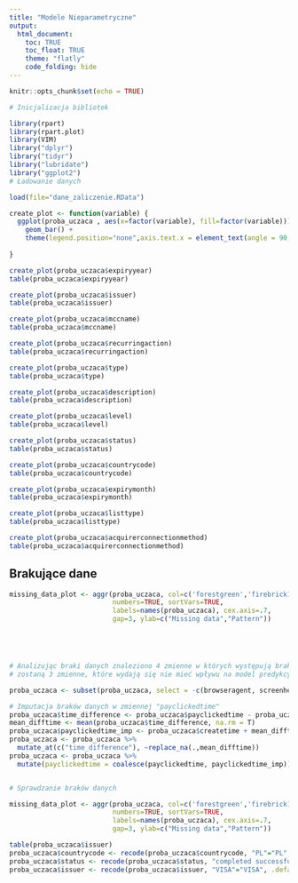 ---
title: "Modele Nieparametryczne"
output:
  html_document:
    toc: TRUE
    toc_float: TRUE
    theme: "flatly"
    code_folding: hide
---

```{r setup, message = FALSE, warning = FALSE}
knitr::opts_chunk$set(echo = TRUE)

# Inicjalizacja bibliotek

library(rpart)
library(rpart.plot)
library(VIM)
library("dplyr")
library("tidyr")
library("lubridate")
library("ggplot2")
# Ładowanie danych

load(file="dane_zaliczenie.RData")
```


```{r data_presetation}
create_plot <- function(variable) {
  ggplot(proba_uczaca , aes(x=factor(variable), fill=factor(variable))) + 
    geom_bar() +
    theme(legend.position="none",axis.text.x = element_text(angle = 90, vjust = 0.5, hjust=1))
  
}

create_plot(proba_uczaca$expiryyear)
table(proba_uczaca$expiryyear)

create_plot(proba_uczaca$issuer)
table(proba_uczaca$issuer)

create_plot(proba_uczaca$mccname)
table(proba_uczaca$mccname)

create_plot(proba_uczaca$recurringaction)
table(proba_uczaca$recurringaction)

create_plot(proba_uczaca$type)
table(proba_uczaca$type)

create_plot(proba_uczaca$description)
table(proba_uczaca$description)

create_plot(proba_uczaca$level)
table(proba_uczaca$level)

create_plot(proba_uczaca$status)
table(proba_uczaca$status)

create_plot(proba_uczaca$countrycode)
table(proba_uczaca$countrycode)

create_plot(proba_uczaca$expirymonth)
table(proba_uczaca$expirymonth)

create_plot(proba_uczaca$listtype)
table(proba_uczaca$listtype)

create_plot(proba_uczaca$acquirerconnectionmethod)
table(proba_uczaca$acquirerconnectionmethod)
```


## Brakujące dane
```{r missing data}
missing_data_plot <- aggr(proba_uczaca, col=c('forestgreen','firebrick1'),
                          numbers=TRUE, sortVars=TRUE,
                          labels=names(proba_uczaca), cex.axis=.7,
                          gap=3, ylab=c("Missing data","Pattern"))





# Analizując braki danych znaleziono 4 zmienne w których występują braki danych na poziomie 86%. Wstępnie usunięte
# zostaną 3 zmienne, które wydają się nie mieć wpływu na model predykcyjny, który chcemy utworzyć.

proba_uczaca <- subset(proba_uczaca, select = -c(browseragent, screenheight, screenwidth))

# Imputacja braków danych w zmiennej "payclickedtime"
proba_uczaca$time_difference <- proba_uczaca$payclickedtime - proba_uczaca$createtime
mean_difftime <- mean(proba_uczaca$time_difference, na.rm = T)
proba_uczaca$payclickedtime_imp <- proba_uczaca$createtime + mean_difftime
proba_uczaca <- proba_uczaca %>%
  mutate_at(c("time_difference"), ~replace_na(.,mean_difftime))
proba_uczaca <- proba_uczaca %>% 
  mutate(payclickedtime = coalesce(payclickedtime, payclickedtime_imp))


# Sprawdzanie braków danych

missing_data_plot <- aggr(proba_uczaca, col=c('forestgreen','firebrick1'),
                          numbers=TRUE, sortVars=TRUE,
                          labels=names(proba_uczaca), cex.axis=.7,
                          gap=3, ylab=c("Missing data","Pattern"))
```



```{r reocde, echo=FALSE}
table(proba_uczaca$issuer)
proba_uczaca$countrycode <- recode(proba_uczaca$countrycode, "PL"="PL", .default = "other")
proba_uczaca$status <- recode(proba_uczaca$status, "completed successfully"="success", .default = "failed")
proba_uczaca$issuer <- recode(proba_uczaca$issuer, "VISA"="VISA", .default = "MASTERCARD")

```

```{r km_prep, echo=FALSE}

```
